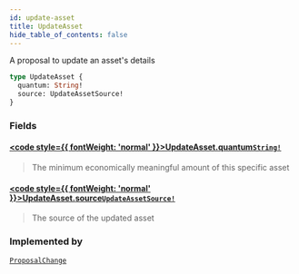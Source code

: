 ```yaml
---
id: update-asset
title: UpdateAsset
hide_table_of_contents: false
---
```








A proposal to update an asset's details

```graphql
type UpdateAsset {
  quantum: String!
  source: UpdateAssetSource!
}
```


### Fields

#### [<code style={{ fontWeight: 'normal' }}>UpdateAsset.<b>quantum</b></code>](#)<Bullet />[`String!`](/docs/testnet/graphql/scalars/string) <Badge class="secondary" text="non-null"/> <Badge class="secondary" text="scalar"/>
> The minimum economically meaningful amount of this specific asset
> 

#### [<code style={{ fontWeight: 'normal' }}>UpdateAsset.<b>source</b></code>](#)<Bullet />[`UpdateAssetSource!`](/docs/testnet/graphql/unions/update-asset-source) <Badge class="secondary" text="non-null"/> <Badge class="secondary" text="union"/>
> The source of the updated asset
> 



### Implemented by

[`ProposalChange`](/docs/testnet/graphql/unions/proposal-change)  <Badge class="secondary" text="union"/>



